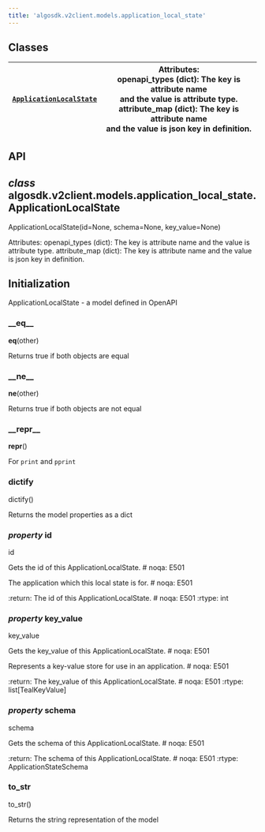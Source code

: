```yaml
---
title: 'algosdk.v2client.models.application_local_state'
---
```


<a id='module-algosdk.v2client.models.application_local_state'></a>

<a id='algosdk-v2client-models-application-local-state'></a>

<a id='module-contents'></a>

<a id='classes'></a>

## Classes

| [`ApplicationLocalState`](#algosdk.v2client.models.application_local_state.ApplicationLocalState) | Attributes:<br/>openapi_types (dict): The key is attribute name<br/>and the value is attribute type.<br/>attribute_map (dict): The key is attribute name<br/>and the value is json key in definition. |
| ------------------------------------------------------------------------------------------------- | ----------------------------------------------------------------------------------------------------------------------------------------------------------------------------------------------------- |

<a id='api'></a>

## API

<a id='algosdk.v2client.models.application_local_state.ApplicationLocalState'></a>

## _class_ algosdk.v2client.models.application_local_state.ApplicationLocalState

ApplicationLocalState(id=None, schema=None, key_value=None)

Attributes:
openapi_types (dict): The key is attribute name
and the value is attribute type.
attribute_map (dict): The key is attribute name
and the value is json key in definition.

## Initialization

ApplicationLocalState - a model defined in OpenAPI

<a id='algosdk.v2client.models.application_local_state.ApplicationLocalState.__eq__'></a>

### \_\_eq\_\_

**eq**(other)

Returns true if both objects are equal

<a id='algosdk.v2client.models.application_local_state.ApplicationLocalState.__ne__'></a>

### \_\_ne\_\_

**ne**(other)

Returns true if both objects are not equal

<a id='algosdk.v2client.models.application_local_state.ApplicationLocalState.__repr__'></a>

### \_\_repr\_\_

**repr**()

For `print` and `pprint`

<a id='algosdk.v2client.models.application_local_state.ApplicationLocalState.dictify'></a>

### dictify

dictify()

Returns the model properties as a dict

<a id='algosdk.v2client.models.application_local_state.ApplicationLocalState.id'></a>

### _property_ id

id

Gets the id of this ApplicationLocalState. # noqa: E501

The application which this local state is for. # noqa: E501

:return: The id of this ApplicationLocalState. # noqa: E501
:rtype: int

<a id='algosdk.v2client.models.application_local_state.ApplicationLocalState.key_value'></a>

### _property_ key_value

key_value

Gets the key_value of this ApplicationLocalState. # noqa: E501

Represents a key-value store for use in an application. # noqa: E501

:return: The key_value of this ApplicationLocalState. # noqa: E501
:rtype: list[TealKeyValue]

<a id='algosdk.v2client.models.application_local_state.ApplicationLocalState.schema'></a>

### _property_ schema

schema

Gets the schema of this ApplicationLocalState. # noqa: E501

:return: The schema of this ApplicationLocalState. # noqa: E501
:rtype: ApplicationStateSchema

<a id='algosdk.v2client.models.application_local_state.ApplicationLocalState.to_str'></a>

### to_str

to_str()

Returns the string representation of the model
